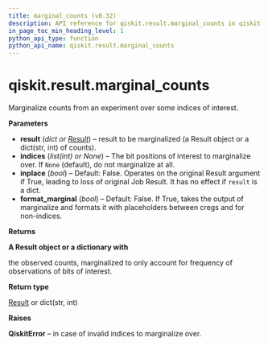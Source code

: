 ```yaml
---
title: marginal_counts (v0.32)
description: API reference for qiskit.result.marginal_counts in qiskit v0.32
in_page_toc_min_heading_level: 1
python_api_type: function
python_api_name: qiskit.result.marginal_counts
---
```


<span id="qiskit-result-marginal-counts" />

# qiskit.result.marginal\_counts

<Function id="qiskit.result.marginal_counts" isDedicatedPage={true} github="https://github.com/qiskit/qiskit/tree/stable/0.18/qiskit/result/utils.py" signature="marginal_counts(result, indices=None, inplace=False, format_marginal=False)">
  Marginalize counts from an experiment over some indices of interest.

  **Parameters**

  *   **result** (*dict or* [*Result*](qiskit.result.Result "qiskit.result.Result")) – result to be marginalized (a Result object or a dict(str, int) of counts).
  *   **indices** (*list(int) or None*) – The bit positions of interest to marginalize over. If `None` (default), do not marginalize at all.
  *   **inplace** (*bool*) – Default: False. Operates on the original Result argument if True, leading to loss of original Job Result. It has no effect if `result` is a dict.
  *   **format\_marginal** (*bool*) – Default: False. If True, takes the output of marginalize and formats it with placeholders between cregs and for non-indices.

  **Returns**

  **A Result object or a dictionary with**

  the observed counts, marginalized to only account for frequency of observations of bits of interest.

  **Return type**

  [Result](qiskit.result.Result "qiskit.result.Result") or dict(str, int)

  **Raises**

  **QiskitError** – in case of invalid indices to marginalize over.
</Function>


